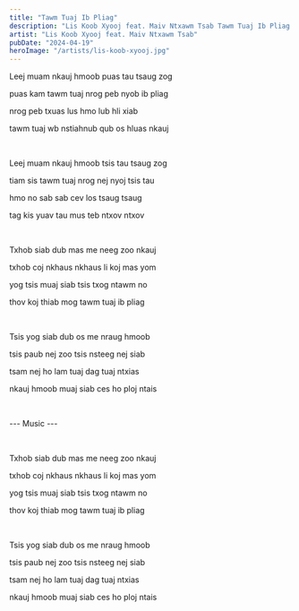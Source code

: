 ```yaml
---
title: "Tawm Tuaj Ib Pliag"
description: "Lis Koob Xyooj feat. Maiv Ntxawm Tsab Tawm Tuaj Ib Pliag Lyrics"
artist: "Lis Koob Xyooj feat. Maiv Ntxawm Tsab"
pubDate: "2024-04-19"
heroImage: "/artists/lis-koob-xyooj.jpg"
---
```


Leej muam nkauj hmoob puas tau tsaug zog

puas kam tawm tuaj nrog peb nyob ib pliag

nrog peb txuas lus hmo lub hli xiab

tawm tuaj wb nstiahnub qub os hluas nkauj

<br />

Leej muam nkauj hmoob tsis tau tsaug zog

tiam sis tawm tuaj nrog nej nyoj tsis tau

hmo no sab sab cev los tsaug tsaug

tag kis yuav tau mus teb ntxov ntxov

<br />

Txhob siab dub mas me neeg zoo nkauj

txhob coj nkhaus nkhaus li koj mas yom

yog tsis muaj siab tsis txog ntawm no

thov koj thiab mog tawm tuaj ib pliag

<br />

Tsis yog siab dub os me nraug hmoob

tsis paub nej zoo tsis nsteeg nej siab

tsam nej ho lam tuaj dag tuaj ntxias

nkauj hmoob muaj siab ces ho ploj ntais

<br />

--- Music ---

<br />

Txhob siab dub mas me neeg zoo nkauj

txhob coj nkhaus nkhaus li koj mas yom

yog tsis muaj siab tsis txog ntawm no

thov koj thiab mog tawm tuaj ib pliag

<br />

Tsis yog siab dub os me nraug hmoob

tsis paub nej zoo tsis nsteeg nej siab

tsam nej ho lam tuaj dag tuaj ntxias

nkauj hmoob muaj siab ces ho ploj ntais
